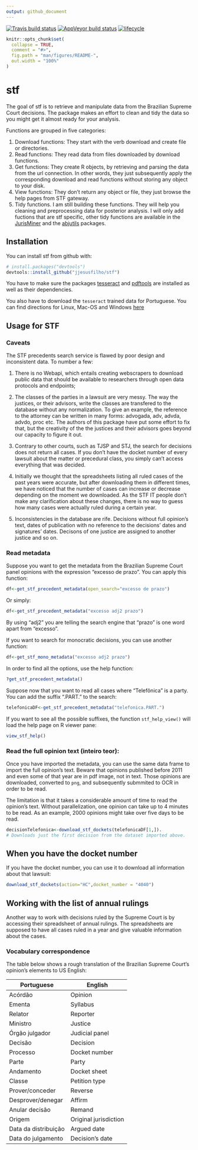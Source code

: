 ```yaml
---
output: github_document
---
```


[![Travis build status](https://travis-ci.org/jjesusfilho/stf.svg?branch=master)](https://travis-ci.org/jjesusfilho/stf)
[![AppVeyor build status](https://ci.appveyor.com/api/projects/status/github/jjesusfilho/stf?branch=master&svg=true)](https://ci.appveyor.com/project/jjesusfilho/stf)
[![lifecycle](https://img.shields.io/badge/lifecycle-maturing-blue.svg)](https://www.tidyverse.org/lifecycle/#maturing)

```r
knitr::opts_chunk$set(
  collapse = TRUE,
  comment = "#>",
  fig.path = "man/figures/README-",
  out.width = "100%"
)
```
# stf

The goal of stf is to retrieve and manipulate data from the Brazilian Supreme Court decisions. The package makes an effort to clean and tidy the data so you might get it almost ready for your analysis.

Functions are grouped in five categories:

1. Download functions: They start with the verb download and create file or directories.
2. Read functions: They read data from files downloaded by download functions.
3. Get functions: They create R objects, by retrieving and parsing the data from the url connection. In other words, they just subsequently apply the corresponding download and read functions without storing any object to your disk.
4. View functions: They don't return any object or file, they just browse the help pages from STF gateway.
5. Tidy functions. I am still building these functions. They will help you cleaning and preprocessing data for posterior analysis. I will only add fuctions that are stf specific, other tidy functions are available in the [JurisMiner](github.com/courtsbr/JurisMiner) and the  [abjutils](github.com/courtsbr/abjutils) packages.

## Installation

You can install stf from github with:

```r
# install.packages("devtools")
devtools::install_github("jjesusfilho/stf")
```

You have to make sure the packages [tesseract](https://github.com/ropensci/tesseract) and [pdftools](https://github.com/ropensci/pdftools) are installed as well as their dependencies.

You also have to download the `tesseract` trained data for Portuguese. You can find directions for Linux, Mac-OS and Windows  [here](https://github.com/tesseract-ocr/tesseract/wiki)

## Usage for STF

### Caveats

The STF precedents search service is flawed by poor design and inconsistent data. To number a few:

1. There is no Webapi, which entails creating webscrapers to download public data that should be available to researchers through open data protocols and endpoints;

2. The classes of the parties in a lawsuit are very messy. The way the justices, or their advisors, write the classes are transfered to the database without any normalization. To give an example, the reference to the attorney  can be written in many forms: advogada, adv, advda, advdo, proc etc. The authors of this package have put some effort to fix that, but the creativity of the the justices and their advisors goes beyond our capacity to figure it out.

3. Contrary  to other courts, such as TJSP and STJ, the search for decisions does not return all cases. If you don't have the docket number of every lawsuit about the matter or precedural class, you simply can't access everything that was decided.

4. Initially we thought that the spreadsheets listing all ruled cases of the past years were accurate, but  after downloading them in different times, we have noticed that the number of cases can increase or decrease depending on the moment we downloaded. As the STF IT people don't make any clarification about these changes, there is no way to guess how many cases were actually ruled during a certain year.

5. Inconsistencies in the database are rife. Decisions without full opinion's text, dates of publication with no reference to the decisions' dates and signatures' dates. Decisons of one justice are assigned to another justice and so on.

### Read metadata

Suppose you want to get the metadata from the Brazilian Supreme Court panel opinions with the expression "excesso de prazo". You can apply this function:

```r
df<-get_stf_precedent_metadata(open_search="excesso de prazo")
```

Or simply:

```r
df<-get_stf_precedent_metadata("excesso adj2 prazo")
```

By using "adj2" you are telling the search engine that "prazo" is one word apart from "excesso".

If you want to search for monocratic decisions, you can use another function:

```r
df<-get_stf_mono_metadata("excesso adj2 prazo")
```

In order to find all the options, use the help function:

```r
?get_stf_precedent_metadata()
```

Suppose now that you want to read all cases where "Telefônica" is a party. You can add the suffix ".PART." to the search:

```r
telefonicaDF<-get_stf_precedent_metadata("telefonica.PART.")
```

If you want to see all the possible suffixes, the function `stf_help_view()` will load the help page on R viewer pane:

```r
view_stf_help()
```

### Read the full opinion text (inteiro teor):

Once you have imported the metadata, you can use the same data frame to import the full opinion's text. Beware that opinions published before 2011 and even some of that year are in pdf image, not in text. Those opinions are downloaded, converted to `png`, and subsequently submmited to OCR in order to be read.

The limitation is that it takes a considerable amount of time to read the opinion's text. Without parallelization, one opinion can take up to 4 minutes to be read. As an example, 2000 opinions might take over five days to be read.

```r
decisionTelefonica<-download_stf_dockets(telefonicaDF[1,]). 
# Downloads just the first decision from the dataset imported above.
```


## When you have the docket number

If you have the docket number, you can use it to download all information about that lawsuit:

```r
download_stf_dockets(action="HC",docket_number = "4040")
```

## Working with the list of annual rulings

Another way to work with decisions ruled by the Supreme Court is by accessing their spreadsheet of annual rulings. The spreadsheets are supposed to have all cases ruled in a year and give valuable information about the cases.

### Vocabulary correspondence

The table below shows a rough translation  of the Brazilian Supreme Court's opinion's elements to US English:

|Portuguese          |English              |
|--------------------|---------------------|
|Acórdão             |Opinion              |
|Ementa              |Syllabus             |
|Relator             |Reporter             |
|Ministro            |Justice              |
|Órgão julgador      |Judicial panel       |
|Decisão             |Decision             |
|Processo            |Docket number        |
|Parte               |Party                |
|Andamento           |Docket sheet         |
|Classe              |Petition type        |
|Prover/conceder     |Reverse              |
|Desprover/denegar   |Affirm               |
|Anular decisão      |Remand               |
|Origem              |Original jurisdiction|
|Data da distribuição|Argued date          |
|Data do julgamento  |Decision's date      |


